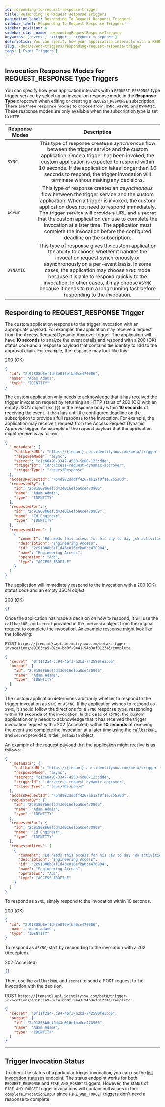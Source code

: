 ```yaml
---
id: responding-to-request-response-trigger
title: Responding To Request Response Triggers
pagination_label: Responding To Request Response Triggers
sidebar_label: Responding To Request Response Triggers
sidebar_position: 6
sidebar_class_name: respondingRequestResponseTriggers
keywords: ['event', 'trigger', 'request reseponse']
description: You can specify how your application interacts with a REQUEST_RESPONSE type trigger service by selecting an invocation response mode in the Response Type dropdown when editing or creating a REQUEST_RESPONSE subscription.
slug: /docs/event-triggers/responding-request-response-trigger
tags: ['Event Triggers']
---
```



## Invocation Response Modes for REQUEST_RESPONSE Type Triggers

You can specify how your application interacts with a `REQUEST_RESPONSE` type trigger service by selecting an invocation response mode in the **Response Type** dropdown when editing or creating a `REQUEST_RESPONSE` subscription. There are three response modes to choose from: `SYNC`, `ASYNC`, and `DYNAMIC`. These response modes are only available when the subscription type is set to `HTTP`.

| Response Modes | Description |
| --- | :-: |
| `SYNC` | This type of response creates a _synchronous_ flow between the trigger service and the custom application. Once a trigger has been invoked, the custom application is expected to respond within 10 seconds. If the application takes longer than 10 seconds to respond, the trigger invocation will terminate without making any decisions. |
| `ASYNC` | This type of response creates an _asynchronous_ flow between the trigger service and the custom application. When a trigger is invoked, the custom application does not need to respond immediately. The trigger service will provide a URL and a secret that the custom application can use to complete the invocation at a later time. The application must complete the invocation before the configured deadline on the subscription. |
| `DYNAMIC` | This type of response gives the custom application the ability to choose whether it handles the invocation request synchronously or asynchronously on a per-event basis. In some cases, the application may choose `SYNC` mode because it is able to respond quickly to the invocation. In other cases, it may choose `ASYNC` because it needs to run a long running task before responding to the invocation. |

## Responding to REQUEST_RESPONSE Trigger

<Tabs>
  <TabItem value="sync" label="SYNC Response" default>

<!-- Uncomment this once the model definition links are fixed
The custom application responds to the trigger invocation with an appropriate payload. For example, the application may receive a request from the [Access Request Dynamic Approver](https://developer.sailpoint.com/apis/beta/#tag/Event-Trigger-Models) trigger. The application will have **10 seconds** to analyze the event details and respond with a 200 (OK) status code and a [response payload](https://developer.sailpoint.com/apis/beta/#section/Access-Request-Dynamic-Approver-Event-Trigger-Output) that contains the identity to add to the approval chain. -->

The custom application responds to the trigger invocation with an appropriate payload. For example, the application may receive a request from the Access Request Dynamic Approver trigger. The application will have **10 seconds** to analyze the event details and respond with a 200 (OK) status code and a response payload that contains the identity to add to the approval chain. For example, the response may look like this:

200 (OK)

```json
{
  "id": "2c91808b6ef1d43e016efba0ce470906",
  "name": "Adam Adams",
  "type": "IDENTITY"
}
```

  </TabItem>
  <TabItem value="async" label="ASYNC Respose">

<!-- Uncomment this once the model definition links are fixed
The custom application only needs to acknowledge that it has received the trigger invocation request by returning an HTTP status of 200 (OK) with an empty JSON object (ex. `{}`) in the response body within **10 seconds** of receiving the event. It then has until the configured deadline on the subscription to provide a full response to the invocation. For example, the application may receive a request from the [Access Request Dynamic Approver](https://developer.sailpoint.com/apis/beta/#tag/Event-Trigger-Models) trigger. An example of the request payload that the application might receive is as follows: -->

The custom application only needs to acknowledge that it has received the trigger invocation request by returning an HTTP status of 200 (OK) with an empty JSON object (ex. `{}`) in the response body within **10 seconds** of receiving the event. It then has until the configured deadline on the subscription to provide a full response to the invocation. For example, the application may receive a request from the Access Request Dynamic Approver trigger. An example of the request payload that the application might receive is as follows:

```json
{
  "_metadata": {
    "callbackURL": "https://{tenant}.api.identitynow.com/beta/trigger-invocations/e9103ca9-02c4-bb0f-9441-94b3af012345/complete",
    "responseMode": "async",
    "secret": "c1c60493-3347-4550-9c00-123cdde",
    "triggerId": "idn:access-request-dynamic-approver",
    "triggerType": "requestResponse"
  },
  "accessRequestId": "4b4d982dddff4267ab12f0f1e72b5a6d",
  "requestedBy": {
    "id": "2c91808b6ef1d43e016efba0ce470906",
    "name": "Adam Admin",
    "type": "IDENTITY"
  },
  "requestedFor": {
    "id": "2c91808b6ef1d43e016efba0ce470909",
    "name": "Ed Engineer",
    "type": "IDENTITY"
  },
  "requestedItems": [
    {
      "comment": "Ed needs this access for his day to day job activities",
      "description": "Engineering Access",
      "id": "2c91808b6ef1d43e016efba0ce470904",
      "name": "Engineering Access",
      "operation": "Add",
      "type": "ACCESS_PROFILE"
    }
  ]
}
```

The application will immediately respond to the invocation with a 200 (OK) status code and an empty JSON object.

200 (OK)

```json
{}
```

Once the application has made a decision on how to respond, it will use the `callbackURL` and `secret` provided in the `_metadata` object from the original request to complete the invocation. An example response might look like the following:

POST `https://{tenant}.api.identitynow.com/beta/trigger-invocations/e9103ca9-02c4-bb0f-9441-94b3af012345/complete`

```json
{
  "secret": "0f11f2a4-7c94-4bf3-a2bd-742580fe3bde",
  "output": {
    "id": "2c91808b6ef1d43e016efba0ce470906",
    "name": "Adam Adams",
    "type": "IDENTITY"
  }
}
```

  </TabItem>
  <TabItem value="dynamic" label="DYNAMIC Response">

The custom application determines arbitrarily whether to respond to the trigger invocation as `SYNC` or `ASYNC`. If the application wishes to respond as `SYNC`, it should follow the directions for a `SYNC` response type, responding within **10 seconds** of the invocation. In the case of `ASYNC`, the custom application only needs to acknowledge that it has received the trigger invocation request with a 202 (Accepted) within **10 seconds** of receiving the event and complete the invocation at a later time using the `callbackURL` and `secret` provided in the `_metadata` object.

An example of the request payload that the application might receive is as follows:

```json
{
  "_metadata": {
    "callbackURL": "https://{tenant}.api.identitynow.com/beta/trigger-invocations/e9103ca9-02c4-bb0f-9441-94b3af012345/complete",
    "responseMode": "async",
    "secret": "c1c60493-3347-4550-9c00-123cdde",
    "triggerId": "idn:access-request-dynamic-approver",
    "triggerType": "requestResponse"
  },
  "accessRequestId": "4b4d982dddff4267ab12f0f1e72b5a6d",
  "requestedBy": {
    "id": "2c91808b6ef1d43e016efba0ce470906",
    "name": "Adam Admin",
    "type": "IDENTITY"
  },
  "requestedFor": {
    "id": "2c91808b6ef1d43e016efba0ce470909",
    "name": "Ed Engineer",
    "type": "IDENTITY"
  },
  "requestedItems": [
    {
      "comment": "Ed needs this access for his day to day job activities",
      "description": "Engineering Access",
      "id": "2c91808b6ef1d43e016efba0ce470904",
      "name": "Engineering Access",
      "operation": "Add",
      "type": "ACCESS_PROFILE"
    }
  ]
}
```

To respond as `SYNC`, simply respond to the invocation within 10 seconds.

200 (OK)

```json
{
  "id": "2c91808b6ef1d43e016efba0ce470906",
  "name": "Adam Adams",
  "type": "IDENTITY"
}
```

To respond as `ASYNC`, start by responding to the invocation with a 202 (Accepted).

202 (Accepted)

```json
{}
```

Then, use the `callbackURL` and `secret` to send a POST request to the invocation with the decision.

POST `https://{tenant}.api.identitynow.com/beta/trigger-invocations/e9103ca9-02c4-bb0f-9441-94b3af012345/complete`

```json
{
  "secret": "0f11f2a4-7c94-4bf3-a2bd-742580fe3bde",
  "output": {
    "id": "2c91808b6ef1d43e016efba0ce470906",
    "name": "Adam Adams",
    "type": "IDENTITY"
  }
}
```

  </TabItem>
</Tabs>

---

## Trigger Invocation Status

To check the status of a particular trigger invocation, you can use the [list invocation statuses](/idn/api/beta/list-trigger-invocation-status) endpoint. The status endpoint works for both `REQUEST_RESPONSE` and `FIRE_AND_FORGET` triggers. However, the status of `FIRE_AND_FORGET` trigger invocations will contain null values in their `completeInvocationInput` since `FIRE_AND_FORGET` triggers don't need a response to complete.
